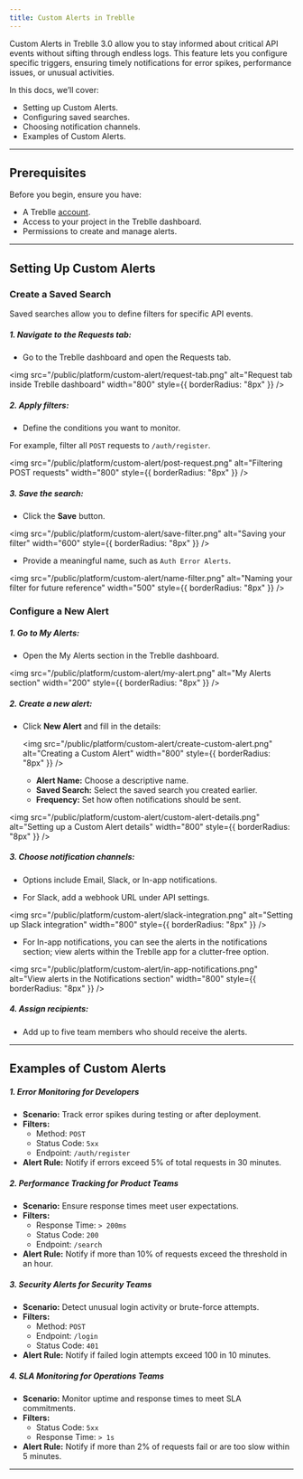 ```yaml
---
title: Custom Alerts in Treblle
---
```


Custom Alerts in Treblle 3.0 allow you to stay informed about critical API events without sifting through endless logs. This feature lets you configure specific triggers, ensuring timely notifications for error spikes, performance issues, or unusual activities.

In this docs, we’ll cover:

- Setting up Custom Alerts.
- Configuring saved searches.
- Choosing notification channels.
- Examples of Custom Alerts.

---

## Prerequisites

Before you begin, ensure you have:

- A Treblle <a href="https://identity.treblle.com/login" target="_blank" rel="noopener noreferrer">account</a>.
- Access to your project in the Treblle dashboard.
- Permissions to create and manage alerts.

---

## Setting Up Custom Alerts

### Create a Saved Search

Saved searches allow you to define filters for specific API events.

##### 1. **Navigate to the Requests tab:**

- Go to the Treblle dashboard and open the Requests tab.

<img
  src="/public/platform/custom-alert/request-tab.png"
  alt="Request tab inside Treblle dashboard"
  width="800"
  style={{ borderRadius: "8px" }}
/>

##### 2. **Apply filters:**

- Define the conditions you want to monitor.

For example, filter all `POST` requests to `/auth/register`.

<img
  src="/public/platform/custom-alert/post-request.png"
  alt="Filtering POST requests"
  width="800"
  style={{ borderRadius: "8px" }}
/>

##### 3. **Save the search:**

- Click the **Save** button.

<img
  src="/public/platform/custom-alert/save-filter.png"
  alt="Saving your filter"
  width="600"
  style={{ borderRadius: "8px" }}
/>

- Provide a meaningful name, such as `Auth Error Alerts`.

<img
  src="/public/platform/custom-alert/name-filter.png"
  alt="Naming your filter for future reference"
  width="500"
  style={{ borderRadius: "8px" }}
/>

### Configure a New Alert

##### 1. **Go to My Alerts:**

- Open the My Alerts section in the Treblle dashboard.

<img
  src="/public/platform/custom-alert/my-alert.png"
  alt="My Alerts section"
  width="200"
  style={{ borderRadius: "8px" }}
/>

##### 2. **Create a new alert:**

- Click **New Alert** and fill in the details:

  <img
    src="/public/platform/custom-alert/create-custom-alert.png"
    alt="Creating a Custom Alert"
    width="800"
    style={{ borderRadius: "8px" }}
  />

  - **Alert Name:** Choose a descriptive name.
  - **Saved Search:** Select the saved search you created earlier.
  - **Frequency:** Set how often notifications should be sent.

<img
  src="/public/platform/custom-alert/custom-alert-details.png"
  alt="Setting up a Custom Alert details"
  width="800"
  style={{ borderRadius: "8px" }}
/>

##### 3. **Choose notification channels:**

- Options include Email, Slack, or In-app notifications.

- For Slack, add a webhook URL under API settings.

<img
  src="/public/platform/custom-alert/slack-integration.png"
  alt="Setting up Slack integration"
  width="800"
  style={{ borderRadius: "8px" }}
/>

- For In-app notifications, you can see the alerts in the notifications section; view alerts within the Treblle app for a clutter-free option.

<img
  src="/public/platform/custom-alert/in-app-notifications.png"
  alt="View alerts in the Notifications section"
  width="800"
  style={{ borderRadius: "8px" }}
/>

##### 4. **Assign recipients:**

- Add up to five team members who should receive the alerts.

---

## Examples of Custom Alerts

##### 1. Error Monitoring for Developers

- **Scenario:** Track error spikes during testing or after deployment.
- **Filters:**
  - Method: `POST`
  - Status Code: `5xx`
  - Endpoint: `/auth/register`
- **Alert Rule:** Notify if errors exceed 5% of total requests in 30 minutes.

##### 2. Performance Tracking for Product Teams

- **Scenario:** Ensure response times meet user expectations.
- **Filters:**
  - Response Time: `> 200ms`
  - Status Code: `200`
  - Endpoint: `/search`
- **Alert Rule:** Notify if more than 10% of requests exceed the threshold in an hour.

##### 3. Security Alerts for Security Teams

- **Scenario:** Detect unusual login activity or brute-force attempts.
- **Filters:**
  - Method: `POST`
  - Endpoint: `/login`
  - Status Code: `401`
- **Alert Rule:** Notify if failed login attempts exceed 100 in 10 minutes.

##### 4. SLA Monitoring for Operations Teams

- **Scenario:** Monitor uptime and response times to meet SLA commitments.
- **Filters:**
  - Status Code: `5xx`
  - Response Time: `> 1s`
- **Alert Rule:** Notify if more than 2% of requests fail or are too slow within 5 minutes.

---
